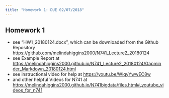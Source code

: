 ```yaml
---
title: "Homework 1: DUE 02/07/2018"
---
```


## Homework 1

* see "HW1_20180124.docx", which can be downloaded from the Github Repository [https://github.com/melindahiggins2000/N741_Lecture2_20180124](https://github.com/melindahiggins2000/N741_Lecture2_20180124)
* see Example Report at [https://melindahiggins2000.github.io/N741_Lecture2_20180124/Gapminder_Markdown_20180124.html](https://melindahiggins2000.github.io/N741_Lecture2_20180124/Gapminder_Markdown_20180124.html)
* see instructional video for help at [https://youtu.be/WlqyYwwEC8w](https://youtu.be/WlqyYwwEC8w)
* and other helpful Videos for N741 at [https://melindahiggins2000.github.io/N741bigdata/files.html#_youtube_videos_for_n741](https://melindahiggins2000.github.io/N741bigdata/files.html#_youtube_videos_for_n741)

